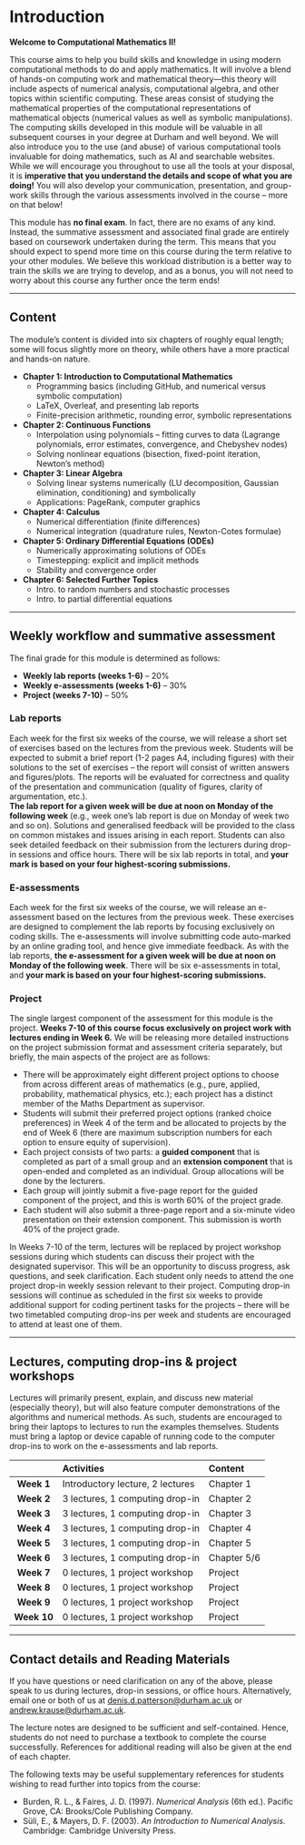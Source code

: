 # Introduction {.unnumbered}

**Welcome to Computational Mathematics II!**

This course aims to help you build skills and knowledge in using modern computational methods to do and apply mathematics. It will involve a blend of hands-on computing work and mathematical theory—this theory will include aspects of numerical analysis, computational algebra, and other topics within scientific computing. These areas consist of studying the mathematical properties of the computational representations of mathematical objects (numerical values as well as symbolic manipulations). The computing skills developed in this module will be valuable in all subsequent courses in your degree at Durham and well beyond. We will also introduce you to the use (and abuse) of various computational tools invaluable for doing mathematics, such as AI and searchable websites. While we will encourage you throughout to use all the tools at your disposal, it is **imperative that you understand the details and scope of what you are doing!** You will also develop your communication, presentation, and group-work skills through the various assessments involved in the course -- more on that below!

This module has **no final exam**. In fact, there are no exams of any kind. Instead, the summative assessment and associated final grade are entirely based on coursework undertaken during the term. This means that you should expect to spend more time on this course during the term relative to your other modules. We believe this workload distribution is a better way to train the skills we are trying to develop, and as a bonus, you will not need to worry about this course any further once the term ends!

---

## Content

The module's content is divided into six chapters of roughly equal length; some will focus slightly more on theory, while others have a more practical and hands-on nature.

- **Chapter 1: Introduction to Computational Mathematics**
    - Programming basics (including GitHub, and numerical versus symbolic computation)
    - LaTeX, Overleaf, and presenting lab reports
    - Finite-precision arithmetic, rounding error, symbolic representations
- **Chapter 2: Continuous Functions**
    - Interpolation using polynomials -- fitting curves to data (Lagrange polynomials, error estimates, convergence, and Chebyshev nodes)
    - Solving nonlinear equations (bisection, fixed-point iteration, Newton's method)
- **Chapter 3: Linear Algebra**
    - Solving linear systems numerically (LU decomposition, Gaussian elimination, conditioning) and symbolically
    - Applications: PageRank, computer graphics
- **Chapter 4: Calculus**
    - Numerical differentiation (finite differences)
    - Numerical integration (quadrature rules, Newton-Cotes formulae)
- **Chapter 5: Ordinary Differential Equations (ODEs)**
    - Numerically approximating solutions of ODEs
    - Timestepping: explicit and implicit methods
    - Stability and convergence order
- **Chapter 6: Selected Further Topics**
    - Intro. to random numbers and stochastic processes
    - Intro. to partial differential equations

---

## Weekly workflow and summative assessment

The final grade for this module is determined as follows:

- **Weekly lab reports (weeks 1-6)** – 20%
- **Weekly e-assessments (weeks 1-6)** – 30%
- **Project (weeks 7-10)** – 50%

### Lab reports

Each week for the first six weeks of the course, we will release a short set of exercises based on the lectures from the previous week. Students will be expected to submit a brief report (1-2 pages A4, including figures) with their solutions to the set of exercises -- the report will consist of written answers and figures/plots. The reports will be evaluated for correctness and quality of the presentation and communication (quality of figures, clarity of argumentation, etc.).  
**The lab report for a given week will be due at noon on Monday of the following week** (e.g., week one's lab report is due on Monday of week two and so on). Solutions and generalised feedback will be provided to the class on common mistakes and issues arising in each report. Students can also seek detailed feedback on their submission from the lecturers during drop-in sessions and office hours. There will be six lab reports in total, and **your mark is based on your four highest-scoring submissions.**

### E-assessments

Each week for the first six weeks of the course, we will release an e-assessment based on the lectures from the previous week. These exercises are designed to complement the lab reports by focusing exclusively on coding skills. The e-assessments will involve submitting code auto-marked by an online grading tool, and hence give immediate feedback. As with the lab reports, **the e-assessment for a given week will be due at noon on Monday of the following week**. There will be six e-assessments in total, and **your mark is based on your four highest-scoring submissions.**

### Project

The single largest component of the assessment for this module is the project. **Weeks 7-10 of this course focus exclusively on project work with lectures ending in Week 6.** We will be releasing more detailed instructions on the project submission format and assessment criteria separately, but briefly, the main aspects of the project are as follows:

- There will be approximately eight different project options to choose from across different areas of mathematics (e.g., pure, applied, probability, mathematical physics, etc.); each project has a distinct member of the Maths Department as supervisor.
- Students will submit their preferred project options (ranked choice preferences) in Week 4 of the term and be allocated to projects by the end of Week 6 (there are maximum subscription numbers for each option to ensure equity of supervision).
- Each project consists of two parts: a **guided component** that is completed as part of a small group and an **extension component** that is open-ended and completed as an individual. Group allocations will be done by the lecturers.
- Each group will jointly submit a five-page report for the guided component of the project, and this is worth 60% of the project grade.
- Each student will also submit a three-page report and a six-minute video presentation on their extension component. This submission is worth 40% of the project grade.

In Weeks 7-10 of the term, lectures will be replaced by project workshop sessions during which students can discuss their project with the designated supervisor. This will be an opportunity to discuss progress, ask questions, and seek clarification. Each student only needs to attend the one project drop-in weekly session relevant to their project. Computing drop-in sessions will continue as scheduled in the first six weeks to provide additional support for coding pertinent tasks for the projects -- there will be two timetabled computing drop-ins per week and students are encouraged to attend at least one of them.

---

## Lectures, computing drop-ins & project workshops

Lectures will primarily present, explain, and discuss new material (especially theory), but will also feature computer demonstrations of the algorithms and numerical methods. As such, students are encouraged to bring their laptops to lectures to run the examples themselves. Students must bring a laptop or device capable of running code to the computer drop-ins to work on the e-assessments and lab reports.

<!--
Code for all of the examples and exercises will be available on the course Github page:
[https://github.com/patterd2/MATH2731_Comp_Math](https://github.com/patterd2/MATH2731_Comp_Math)
-->

|            | Activities                        | Content    |
|:----------:|:----------------------------------|:-----------|
| **Week 1** | Introductory lecture, 2 lectures  | Chapter 1  |
| **Week 2** | 3 lectures, 1 computing drop-in   | Chapter 2  |
| **Week 3** | 3 lectures, 1 computing drop-in   | Chapter 3  |
| **Week 4** | 3 lectures, 1 computing drop-in   | Chapter 4  |
| **Week 5** | 3 lectures, 1 computing drop-in   | Chapter 5  |
| **Week 6** | 3 lectures, 1 computing drop-in   | Chapter 5/6|
| **Week 7** | 0 lectures, 1 project workshop    | Project    |
| **Week 8** | 0 lectures, 1 project workshop    | Project    |
| **Week 9** | 0 lectures, 1 project workshop    | Project    |
| **Week 10**| 0 lectures, 1 project workshop    | Project    |

---

## Contact details and Reading Materials

If you have questions or need clarification on any of the above, please speak to us during lectures, drop-in sessions, or office hours. Alternatively, email one or both of us at [denis.d.patterson@durham.ac.uk](mailto:denis.d.patterson@durham.ac.uk) or [andrew.krause@durham.ac.uk](mailto:andrew.krause@durham.ac.uk).

The lecture notes are designed to be sufficient and self-contained. Hence, students do not need to purchase a textbook to complete the course successfully. References for additional reading will also be given at the end of each chapter.

The following texts may be useful supplementary references for students wishing to read further into topics from the course:

- Burden, R. L., & Faires, J. D. (1997). *Numerical Analysis* (6th ed.). Pacific Grove, CA: Brooks/Cole Publishing Company.
- Süli, E., & Mayers, D. F. (2003). *An Introduction to Numerical Analysis*. Cambridge: Cambridge University Press.
